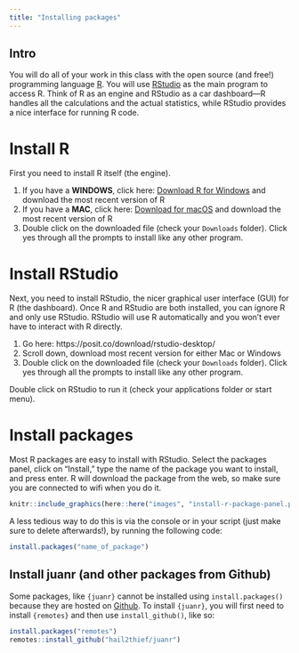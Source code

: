 ```yaml
---
title: "Installing packages"
---
```




## Intro

You will do all of your work in this class with the open source (and free!) programming language [R](https://cran.r-project.org/). You will use [RStudio](https://www.rstudio.com/) as the main program to access R. Think of R as an engine and RStudio as a car dashboard—R handles all the calculations and the actual statistics, while RStudio provides a nice interface for running R code.



# Install R

First you need to install R itself (the engine).

1. If you have a **WINDOWS**, click here: [Download R for Windows](https://cran.r-project.org/bin/windows/base/) and download the most recent version of R
2. If you have a **MAC**, click here: [Download for macOS](https://cran.r-project.org/bin/macosx/) and download the most recent version of R
3. Double click on the downloaded file (check your `Downloads` folder). Click yes through all the prompts to install like any other program.


# Install RStudio

Next, you need to install RStudio, the nicer graphical user interface (GUI) for R (the dashboard). Once R and RStudio are both installed, you can ignore R and only use RStudio. RStudio will use R automatically and you won't ever have to interact with R directly.

1. Go here: https://posit.co/download/rstudio-desktop/ 
2. Scroll down, download most recent version for either Mac or Windows
2. Double click on the downloaded file (check your `Downloads` folder). Click yes through all the prompts to install like any other program.

Double click on RStudio to run it (check your applications folder or start menu).



<!-- ## Extra installation help (Mac): steps -->

<!-- Here's a different [helpful walkthrough for Mac](https://scribehow.com/shared/Google_Workflow__ivjLMJ3_SIaV9LDOwaxQHQ) -->



<!-- ## Extra installation help (Windows): video -->


<!-- Here's a different, [helpful walkthrough for Windows](https://www.youtube.com/watch?v=TFGYlKvQEQ4) -->




# Install packages

Most R packages are easy to install with RStudio. Select the packages panel, click on "Install," type the name of the package you want to install, and press enter. R will download the package from the web, so make sure you are connected to wifi when you do it. 


```r
knitr::include_graphics(here::here("images", "install-r-package-panel.png"))
```


A less tedious way to do this is via the console or in your script (just make sure to delete afterwards!), by running the following code:

```r
install.packages("name_of_package")
```


## Install juanr (and other packages from Github)


Some packages, like `{juanr}` cannot be installed using `install.packages()` because they are hosted on [Github](https://github.com/). To install `{juanr}`, you will first need to install `{remotes}` and then use `install_github()`, like so:


```r
install.packages("remotes")
remotes::install_github("hail2thief/juanr")
```


